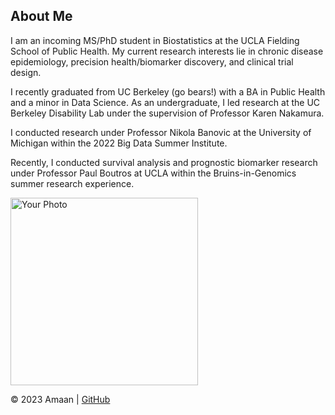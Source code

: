 ## About Me {#about-me}

I am an incoming MS/PhD student in Biostatistics at the UCLA Fielding School of Public Health. My current research interests lie in chronic disease epidemiology, precision health/biomarker discovery, and clinical trial design. 

I recently graduated from UC Berkeley (go bears!) with a BA in Public Health and a minor in Data Science. As an undergraduate, I led research at the UC Berkeley Disability Lab under the supervision of Professor Karen Nakamura. 

I conducted research under Professor Nikola Banovic at the University of Michigan within the 2022 Big Data Summer Institute. 

Recently, I conducted survival analysis and prognostic biomarker research under Professor Paul Boutros at UCLA within the Bruins-in-Genomics summer research experience. 

<!-- Insert your photo -->
<img src="/Users/amaanjsattar/Desktop/IMG_8921.jpeg" alt="Your Photo" style="width:300px;height:auto;">

&copy; 2023 Amaan | [GitHub](https://github.com/amaanjsattar)
